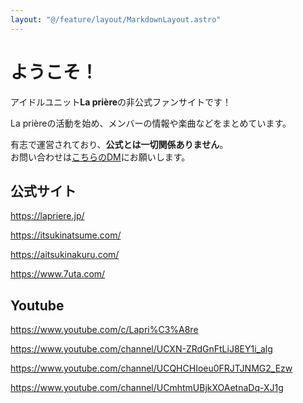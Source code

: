 ```yaml
---
layout: "@/feature/layout/MarkdownLayout.astro"
---
```



<div class="mb-10">
  <LatestMusicVideo
    title="ハルイロ＊センセーション / La prière"
    iframeUrl="https://www.youtube.com/embed/kPz_HdDysQM?si=amB42fVSr2XP30d1"
  />
</div>

# ようこそ！

アイドルユニット**La prière**の非公式ファンサイトです！

La prièreの活動を始め、メンバーの情報や楽曲などをまとめています。

有志で運営されており、**公式とは一切関係ありません**。  
お問い合わせは[こちらのDM](https://twitter.com/totto0727)にお願いします。

<HomeNavigationMenu />

## 公式サイト

https://lapriere.jp/

https://itsukinatsume.com/

https://aitsukinakuru.com/

https://www.7uta.com/

## Youtube

https://www.youtube.com/c/Lapri%C3%A8re

https://www.youtube.com/channel/UCXN-ZRdGnFtLiJ8EY1i_alg

https://www.youtube.com/channel/UCQHCHIoeu0FRJTJNMG2_Ezw

https://www.youtube.com/channel/UCmhtmUBjkXOAetnaDq-XJ1g
